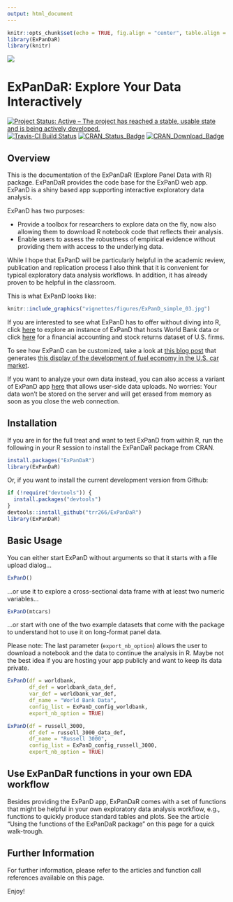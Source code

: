 ```yaml
---
output: html_document
---
```


```r
knitr::opts_chunk$set(echo = TRUE, fig.align = "center", table.align = "center",  warnings = FALSE)
library(ExPanDaR)
library(knitr)
```

<img src="logo.png" />

# ExPanDaR: Explore Your Data Interactively 

[![Project Status: Active – The project has reached a stable, usable state and is being actively developed.](http://www.repostatus.org/badges/latest/active.svg)](http://www.repostatus.org/#active)
[![Travis-CI Build Status](https://travis-ci.org/trr266/ExPanDaR.svg?branch=master)](https://travis-ci.org/trr266/ExPanDaR)
[![CRAN_Status_Badge](http://www.r-pkg.org/badges/version/ExPanDaR)](https://cran.r-project.org/package=ExPanDaR)
[![CRAN\_Download\_Badge](http://cranlogs.r-pkg.org/badges/grand-total/ExPanDaR)](https://cran.r-project.org/package=ExPanDaR)


## Overview

This is the documentation of the ExPanDaR (Explore Panel Data with R) package. ExPanDaR provides the code base for the ExPanD web app. ExPanD is a shiny based app supporting interactive exploratory data analysis.

ExPanD has two purposes:

- Provide a toolbox for researchers to explore data on the fly, now also
allowing them to download R notebook code that reflects their analysis. 
- Enable users to assess the robustness of empirical evidence without providing them with access to the underlying data.

While I hope that ExPanD will be particularly helpful in the academic review, publication and replication process I also think that it is convenient for typical exploratory data analysis workflows. In addition, it has already proven to be helpful in the classroom.

This is what ExPanD looks like:

```r
knitr::include_graphics("vignettes/figures/ExPanD_simple_03.jpg")
```

If you are interested to see what ExPanD has to offer without diving into R, click [here](https://jgassen.shinyapps.io/expand_wb/) to explore an instance of ExPanD that hosts World Bank data or click
[here](https://jgassen.shinyapps.io/expand_r3/) for a financial accounting and stock returns dataset of U.S. firms.

To see how ExPanD can be customized, take a look at [this blog post](https://trr266.github.io/2019/04/customize-your-interactive-eda-explore-the-fuel-economy-of-the-u.s.-car-market/) that generates [this display of the development of fuel economy in the U.S. car market](https://jgassen.shinyapps.io/expand_fuel_economy).

If you want to analyze your own data instead, you can also access a variant of ExPanD app [here](https://jgassen.shinyapps.io/expand/) that allows user-side data uploads. No worries: Your data won't be stored on the server and will get erased from memory as soon as you close the web connection. 


## Installation

If you are in for the full treat and want to test ExPanD from within R, run the following 
in your R session to install the ExPanDaR package from CRAN.

```r
install.packages("ExPanDaR")
library(ExPanDaR)
````

Or, if you want to install the current development version from Github:

```r
if (!require("devtools")) {
  install.packages("devtools")
}
devtools::install_github("trr266/ExPanDaR")
library(ExPanDaR)
````


## Basic Usage

You can either start ExPanD without arguments so that it starts with a file upload dialog...

```r
ExPanD()
```

...or use it to explore a cross-sectional data frame with at least two numeric
variables...

```r
ExPanD(mtcars)
````

...or start with one of the two example datasets that come with the package to
understand hot to use it on long-format panel data.

Please note: The last parameter (`export_nb_option`) allows the user to download
a notebook and the data to continue the analysis in R. Maybe not the best idea
if you are hosting your app publicly and want to keep its data private.

```r
ExPanD(df = worldbank,  
       df_def = worldbank_data_def, 
       var_def = worldbank_var_def,
       df_name = "World Bank Data",
       config_list = ExPanD_config_worldbank,
       export_nb_option = TRUE)

ExPanD(df = russell_3000,  
       df_def = russell_3000_data_def, 
       df_name = "Russell 3000",
       config_list = ExPanD_config_russell_3000,
       export_nb_option = TRUE)
````


## Use ExPanDaR functions in your own EDA workflow

Besides providing the ExPanD app, ExPanDaR comes with a set of functions that 
might be helpful in your own exploratory data analysis workflow, e.g., functions
to quickly produce standard tables and plots. See the article "Using the 
functions of the ExPanDaR package" on this page for a quick walk-trough.


## Further Information

For further information, please refer to the articles and function call
references available on this page.

Enjoy!
